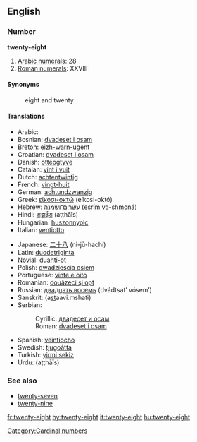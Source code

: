 ==English==

===Number===
'''twenty-eight'''

# [[w:Arabic numerals|Arabic numerals]]: 28
# [[w:Roman numerals|Roman numerals]]: XXVIII

====Synonyms====
:eight and twenty

====Translations====
{{top}}
*Arabic: {{Arab|[[ثمانية وعشرين]]}} {{unicode|(θamánya w-ʕišrí:n)}}
*Bosnian: [[dvadeset i osam]]
*[[Breton]]: [[eizh-warn-ugent]]
*Croatian: [[dvadeset i osam]]
*Danish: [[otteogtyve]]
*Catalan: [[vint i vuit]]
*Dutch: [[achtentwintig]]
*French: [[vingt-huit]] {{m}}
*German: [[achtundzwanzig]]
*Greek: [[είκοσι-οκτώ]] (eíkosi-októ)
*Hebrew: [[עשרים־ושמנה]] (esrím və-shmoná)
*Hindi: [[अट्ठाईस]] (aṭṭhāīs)
*Hungarian: [[huszonnyolc]]
*Italian: [[ventiotto]]
{{mid}}
*Japanese: [[二十八]] (ni-jū-hachí)
*Latin: [[duodetriginta]]
*[[Novial]]: [[duanti-ot]]
*Polish: [[dwadzieścia osiem]]
*Portuguese: [[vinte e oito]] {{m}}
*Romanian: [[douăzeci şi opt]]
*Russian: [[двадцать восемь]] (dvádtsat’ vósem’)
*Sanskrit: (a<u>st</u>aavi.mshati)
*Serbian:
*:Cyrillic: [[двадесет и осам]]
*:Roman: [[dvadeset i osam]]
*Spanish: [[veintiocho]]
*Swedish: [[tjugoåtta]]
*Turkish: [[yirmi sekiz]]
*Urdu: {{ur-Arab|[[اٹھائیس]]}} (aṭṭhāīs)
{{bottom}}

===See also===
*[[twenty-seven]]
*[[twenty-nine]]

[[Category:Cardinal numbers]]

[[fr:twenty-eight]]
[[hy:twenty-eight]]
[[it:twenty-eight]]
[[hu:twenty-eight]]